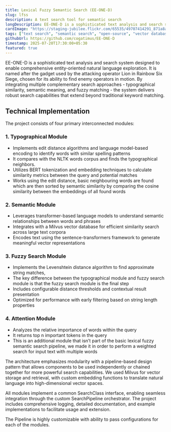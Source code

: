```yaml
---
title: Lexical Fuzzy Semantic Search (EE-ONE-D)
slug: lfss
description: A text search tool for semantic search
longDescription: EE-ONE-D is a sophisticated text analysis and search system designed to enable comprehensive entity-oriented natural language exploration.
cardImage: "https://staging-jubilee.flickr.com/65535/49707414291_871a8a081a_q.jpg"
tags: ["text search", "semantic search", "open-source", "vector database"]
githubUrl: https://github.com/cogatimus/EE-ONE-D
timestamp: 2025-07-20T17:30:00+05:30
featured: true
---
```


EE-ONE-D is a sophisticated text analysis and search system designed to enable comprehensive entity-oriented natural language exploration. It is named after the gadget used by the attacking operator Lion in Rainbow Six Siege, chosen for its ability to find enemy operators in motion. By integrating multiple complementary search approaches - typographical similarity, semantic meaning, and fuzzy matching - the system delivers robust search capabilities that extend beyond traditional keyword matching.

## Technical Implementation

The project consists of four primary interconnected modules:

### 1. Typographical Module

- Implements edit distance algorithms and language model-based encoding to identify words with similar spelling patterns
- It compares with the NLTK words corpus and finds the typographical neighbors.
- Utilizes BERT tokenization and embedding techniques to calculate similarity metrics between the query and potential matches
- Works using the edit distance, basic neighbouring words are found which are then sorted by semantic similarity by comparing the cosine similarity between the embeddings of all found words

### 2. Semantic Module

- Leverages transformer-based language models to understand semantic relationships between words and phrases
- Integrates with a Milvus vector database for efficient similarity search across large text corpora
- Encodes text using the sentence-transformers framework to generate meaningful vector representations

### 3. Fuzzy Search Module

- Implements the Levenshtein distance algorithm to find approximate string matches,
- The key difference between the typographical module and fuzzy search module is that the fuzzy search module is the final step
- Includes configurable distance thresholds and contextual result presentation
- Optimized for performance with early filtering based on string length properties

### 4. Attention Module

- Analyzes the relative importance of words within the query
- It returns top n important tokens in the query
- This is an additional module that isn’t part of the basic lexical fuzzy semantic search pipeline, we made it in order to perform a weighted search for input text with multiple words

The architecture emphasizes modularity with a pipeline-based design pattern that allows components to be used independently or chained together for more powerful search capabilities. We used Milvus for vector storage and retrieval, with custom embedding functions to translate natural language into high-dimensional vector spaces.

All modules implement a common SearchClass interface, enabling seamless integration through the custom SearchPipeline orchestrator. The project includes comprehensive logging, detailed documentation, and example implementations to facilitate usage and extension.

The Pipeline is highly customizable with ability to pass configurations for each of the modules.
